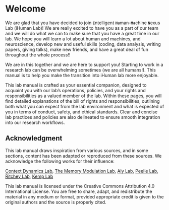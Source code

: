 # Welcome {.unnumbered}


We are glad that you have decided to join **`I`**ntelligent **`Hu`**man-**`Ma`**chine **`N`**exus Lab (iHuman Lab)! We are really excited to have you as a part of our team and we will do what we can to make sure that you have a great time in our lab. We hope you will learn a lot about human and machines, and neuroscience, develop new and useful skills (coding, data analysis, writing papers, giving talks), make new friends, and have a great deal of fun throughout the whole process!!

We are in this together and we are here to support you! Starting to work in a research lab can be overwhelming sometimes (we are all humans!). This manual is to help you make the transition into iHuman lab more enjoyable.

This lab manual is crafted as your essential companion, designed to acquaint you with our lab’s operations, policies, and your rights and responsibilities as a valued member of the lab. Within these pages, you will find detailed explanations of the bill of rights and responsibilities, outlining both what you can expect from the lab environment and what is expected of you in terms of conduct, safety, and ethical standards. Clear and concise lab practices and policies are also delineated to ensure smooth integration into our research workflows.

## Acknowledgment {.unnumbered}

This lab manual draws inspiration from various sources, and in some sections, content has been adapted or reproduced from these sources. We acknowledge the following works for their influence:

[Context Dynamics Lab](https://`GitHub`.com/ContextLab/lab-manual), [The Memory Modulation Lab](https://bpb-us-w2.wpmucdn.com/sites.gatech.edu/dist/2/1249/files/2023/04/Maureen-Ritchey-Boston-College.pdf), [Aly Lab](https://bpb-us-w2.wpmucdn.com/sites.gatech.edu/dist/2/1249/files/2023/04/aly-lab-manual.pdf), [Peelle Lab](https://sites.gatech.edu/cdi/files/2023/04/Jonathan-Peelle-Washington-University-in-Saint-Louis.pdf), [Ritchey Lab](https://sites.gatech.edu/cdi/files/2023/04/Maureen-Ritchey-Boston-College.pdf), [Kemp Lab](https://sites.gatech.edu/cdi/files/2023/04/Melissa-Kemp-Georgia-Tech-Emory-University.pdf)

This lab manual is licensed under the Creative Commons Attribution 4.0 International License. You are free to share, adapt, and redistribute the material in any medium or format, provided appropriate credit is given to the original authors and the source is properly cited.



